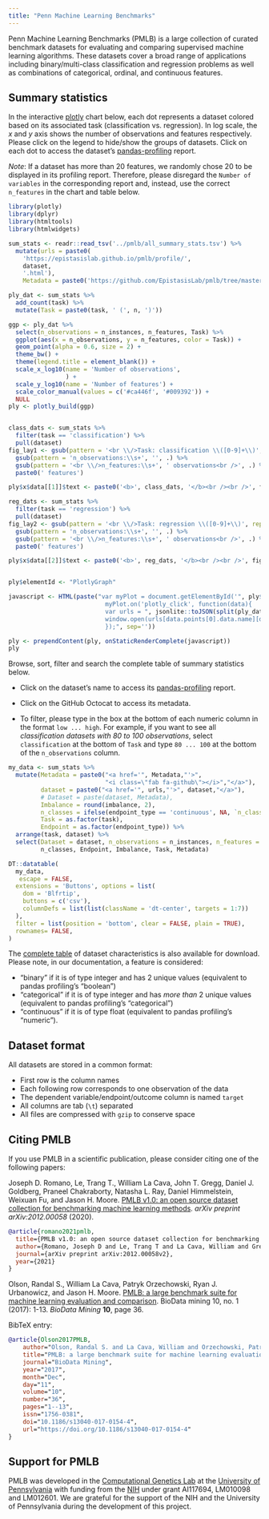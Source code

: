 ```yaml
---
title: "Penn Machine Learning Benchmarks"
---
```



Penn Machine Learning Benchmarks (PMLB) is a large collection of curated benchmark datasets for evaluating and comparing supervised machine learning algorithms.
These datasets cover a broad range of applications including binary/multi-class classification and regression problems as well as combinations of categorical, ordinal, and continuous features.


## Summary statistics

In the interactive  [plotly](https://plotly.com/) chart below, each dot represents a dataset colored based on its associated task (classification vs. regression).
In log scale, the *x* and *y* axis shows the number of observations and features respectively.
Please click on the legend to hide/show the groups of datasets.
Click on each dot to access the dataset's [pandas-profiling](https://pandas-profiling.github.io/pandas-profiling/docs/master/rtd/) report.

*Note*: If a dataset has more than 20 features, we randomly chose 20 to be displayed in its profiling report. Therefore, please disregard the `Number of variables` in the corresponding report and, instead, use the correct `n_features` in the chart and table below.

```r
library(plotly)
library(dplyr)
library(htmltools)
library(htmlwidgets)
```

```r
sum_stats <- readr::read_tsv('../pmlb/all_summary_stats.tsv') %>% 
  mutate(urls = paste0(
    'https://epistasislab.github.io/pmlb/profile/',
    dataset,
    '.html'),
    Metadata = paste0('https://github.com/EpistasisLab/pmlb/tree/master/datasets/', dataset, '/metadata.yaml'))

ply_dat <- sum_stats %>% 
  add_count(task) %>% 
  mutate(Task = paste0(task, ' (', n, ')')) 

ggp <- ply_dat %>% 
  select(n_observations = n_instances, n_features, Task) %>% 
  ggplot(aes(x = n_observations, y = n_features, color = Task)) +
  geom_point(alpha = 0.6, size = 2) +
  theme_bw() +
  theme(legend.title = element_blank()) +
  scale_x_log10(name = 'Number of observations',
                ) +
  scale_y_log10(name = 'Number of features') +
  scale_color_manual(values = c('#ca446f', '#009392')) +
  NULL
ply <- plotly_build(ggp)


class_dats <- sum_stats %>% 
  filter(task == 'classification') %>% 
  pull(dataset)
fig_lay1 <- gsub(pattern = '<br \\/>Task: classification \\([0-9]+\\)', replacement = '', ply$x$data[[1]]$text) %>% 
  gsub(pattern = 'n_observations:\\s+', '', .) %>% 
  gsub(pattern = '<br \\/>n_features:\\s+', ' observations<br />', .) %>% 
  paste0(' features')

ply$x$data[[1]]$text <- paste0('<b>', class_dats, '</b><br /><br />', fig_lay1)

reg_dats <- sum_stats %>% 
  filter(task == 'regression') %>% 
  pull(dataset)
fig_lay2 <- gsub(pattern = '<br \\/>Task: regression \\([0-9]+\\)', replacement = '', ply$x$data[[2]]$text) %>% 
  gsub(pattern = 'n_observations:\\s+', '', .) %>% 
  gsub(pattern = '<br \\/>n_features:\\s+', ' observations<br />', .) %>% 
  paste0(' features')

ply$x$data[[2]]$text <- paste0('<b>', reg_dats, '</b><br /><br />', fig_lay2)


ply$elementId <- "PlotlyGraph"

javascript <- HTML(paste("var myPlot = document.getElementById('", ply$elementId, "');
                           myPlot.on('plotly_click', function(data){
                           var urls = ", jsonlite::toJSON(split(ply_dat, ply_dat$Task)), ";
                           window.open(urls[data.points[0].data.name][data.points[0].pointNumber]['urls'],'_blank');
                           });", sep=''))  

ply <- prependContent(ply, onStaticRenderComplete(javascript))
ply
```

Browse, sort, filter and search the complete table of summary statistics below.

* Click on the dataset's name to access its [pandas-profiling](https://pandas-profiling.github.io/pandas-profiling/docs/master/rtd/) report.

* Click on the GitHub Octocat <i class="fab fa-github"></i> to access its metadata.

* To filter, please type in the box at the bottom of each numeric column in the format `low ... high`.
For example, if you want to see all *classification datasets with 80 to 100 observations*, select `classification` at the bottom of `Task` and type `80 ... 100` at the bottom of the `n_observations` column. 


```r
my_data <- sum_stats %>% 
  mutate(Metadata = paste0("<a href='", Metadata,"'>", 
                           "<i class=\"fab fa-github\"></i>","</a>"),
         dataset = paste0("<a href='", urls,"'>", dataset,"</a>"),
         # Dataset = paste(dataset, Metadata),
         Imbalance = round(imbalance, 2),
         n_classes = ifelse(endpoint_type == 'continuous', NA, `n_classes`),
         Task = as.factor(task),
         Endpoint = as.factor(endpoint_type)) %>% 
  arrange(task, dataset) %>% 
  select(Dataset = dataset, n_observations = n_instances, n_features = n_features, 
         n_classes, Endpoint, Imbalance, Task, Metadata)

DT::datatable(
  my_data,
   escape = FALSE,
  extensions = 'Buttons', options = list(
    dom = 'Blfrtip',
    buttons = c('csv'),
    columnDefs = list(list(className = 'dt-center', targets = 1:7))
  ),
  filter = list(position = 'bottom', clear = FALSE, plain = TRUE),
  rownames= FALSE,
)
```

The [complete table](https://github.com/EpistasisLab/pmlb/blob/master/pmlb/all_summary_stats.tsv) of dataset characteristics is also available for download.
Please note, in our documentation, a feature is considered:

* "binary" if it is of type integer and has 2 unique values (equivalent to pandas profiling's "boolean")
* "categorical" if it is of type integer and has *more than* 2 unique values (equivalent to pandas profiling's "categorical")
* "continuous" if it is of type float (equivalent to pandas profiling's "numeric").


## Dataset format

All datasets are stored in a common format:

* First row is the column names
* Each following row corresponds to one observation of the data
* The dependent variable/endpoint/outcome column is named `target`
* All columns are tab (`\t`) separated
* All files are compressed with `gzip` to conserve space


## Citing PMLB

If you use PMLB in a scientific publication, please consider citing one of the following papers:

Joseph D. Romano, Le, Trang T., William La Cava, John T. Gregg, Daniel J. Goldberg, Praneel Chakraborty, Natasha L. Ray, Daniel Himmelstein, Weixuan Fu, and Jason H. Moore.
[PMLB v1.0: an open source dataset collection for benchmarking machine learning methods](https://arxiv.org/abs/2012.00058).
_arXiv preprint arXiv:2012.00058_ (2020).

```bibtex
@article{romano2021pmlb,
  title={PMLB v1.0: an open source dataset collection for benchmarking machine learning methods},
  author={Romano, Joseph D and Le, Trang T and La Cava, William and Gregg, John T and Goldberg, Daniel J and Chakraborty, Praneel and Ray, Natasha L and Himmelstein, Daniel and Fu, Weixuan and Moore, Jason H},
  journal={arXiv preprint arXiv:2012.00058v2},
  year={2021}
}
```

Olson, Randal S., William La Cava, Patryk Orzechowski, Ryan J. Urbanowicz, and Jason H. Moore.
[PMLB: a large benchmark suite for machine learning evaluation and comparison](https://biodatamining.biomedcentral.com/articles/10.1186/s13040-017-0154-4).
BioData mining 10, no. 1 (2017): 1-13.
*BioData Mining* **10**, page 36.

BibTeX entry:

```bibtex
@article{Olson2017PMLB,
    author="Olson, Randal S. and La Cava, William and Orzechowski, Patryk and Urbanowicz, Ryan J. and Moore, Jason H.",
    title="PMLB: a large benchmark suite for machine learning evaluation and comparison",
    journal="BioData Mining",
    year="2017",
    month="Dec",
    day="11",
    volume="10",
    number="36",
    pages="1--13",
    issn="1756-0381",
    doi="10.1186/s13040-017-0154-4",
    url="https://doi.org/10.1186/s13040-017-0154-4"
}
```

## Support for PMLB

PMLB was developed in the [Computational Genetics Lab](http://epistasis.org/) at the [University of Pennsylvania](https://www.upenn.edu/) with funding from the [NIH](http://www.nih.gov/) under grant AI117694, LM010098 and LM012601.
We are grateful for the support of the NIH and the University of Pennsylvania during the development of this project.

